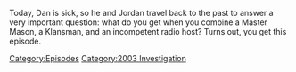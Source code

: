 {{DEFAULTSORT:
    #_EPISODE_0758:December 8, 2003
}}{{Episode
    | title           = December 8, 2003
    | caption         = [https://knowledgefight.libsyn.com/758-december-8-2003 Listen to this episode on Libsyn]
    | episodeNumber   = 758
    | length          = 01:11:01
    | airDate         = December 19, 2022
    | coverageDate    = December 8, 2003
    | episodeType     = [[:Category:2003 Investigation|2003 Investigation]]
    | previousEpisode = [[757: December 13, 2022]]
}}

{{Stub}}

Today, Dan is sick, so he and Jordan travel back to the past to answer a very important question: what do you get when you combine a Master Mason, a Klansman, and an incompetent radio host?  Turns out, you get this episode.

[[Category:Episodes]]
[[Category:2003 Investigation]]
